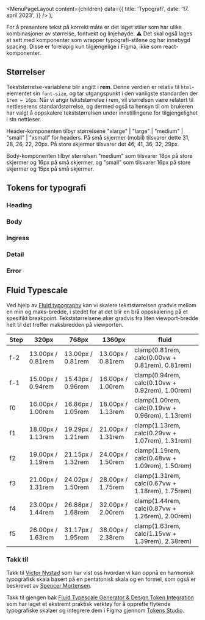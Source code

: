 
<Meta
  title='Typografi'
  description='Beskrivelse'
/>

  <MenuPageLayout
    content={children}
    data={{
      title: 'Typografi',
      date: '17. april 2023',
    }}
  />
);

For å presentere tekst på korrekt måte er det laget stiler som har ulike kombinasjoner av størrelse, fontvekt og linjehøyde. ⚠️ Det skal også lages et sett med komponenter som wrapper typografi-stilene og har innebygd spacing. Disse er foreløpig kun tilgjengelige i Figma, ikke som react-komponenter.

## Størrelser

Tekststørrelse-variablene blir angitt i **rem**. Denne verdien er relativ til `html`-elementet sin `font-size`,
og tar utgangspunkt i den vanligste standarden der `1rem = 16px`. Når vi angir tekststørrelse i rem, vil størrelsen være relatert til nettleserens standardstørrelse, og dermed også ta hensyn til om brukeren har valgt å oppskalere tekststørrelsen under innstillingene for tilgjengelighet i sin nettleser.

Header-komponenten tilbyr størrelsene "xlarge" | "large" | "medium" | "small" | "xsmall" for headers. På små skjermer (mobil) tilsvarer dette 31, 28, 26, 22, 20px. På store skjermer tilsvarer det 46, 41, 36, 32, 29px.

Body-komponenten tilbyr størrelsen "medium" som tilsvarer 18px på store skjermer og 16px på små skjermer, og "small" som tilsvarer 16px på store skjermer og 15px på små skjermer.

## Tokens for typografi

### Heading

<TokenList
  type='fontSize'
  token='fds-typography-heading'
/>

### Body

<TokenList
  type='fontSize'
  token='fds-typography-body'
/>

### Ingress

<TokenList
  type='fontSize'
  token='fds-typography-ingress'
/>

### Detail

<TokenList
  type='fontSize'
  token='fds-typography-detail'
/>

### Error

<TokenList
  type='fontSize'
  token='fds-typography-error_message'
/>

## Fluid Typescale

Ved hjelp av [Fluid typography](https://www.smashingmagazine.com/2022/01/modern-fluid-typography-css-clamp/) kan vi skalere tekststørrelsen gradvis mellom en min og maks-bredde, i stedet for at det blir en brå oppskalering på et spesifikt breakpoint. Tekststørrelsene øker gradvis fra liten viewport-bredde helt til det treffer maksbredden på viewporten.

| Step | 320px             | 768px             | 1360px            | fluid                                           |
| ---- | ----------------- | ----------------- | ----------------- | ----------------------------------------------- |
| f-2  | 13.00px / 0.81rem | 13.00px / 0.81rem | 13.00px / 0.81rem | clamp(0.81rem, calc(0.00vw + 0.81rem), 0.81rem) |
| f-1  | 15.00px / 0.94rem | 15.43px / 0.96rem | 16.00px / 1.00rem | clamp(0.94rem, calc(0.10vw + 0.92rem), 1.00rem) |
| f0   | 16.00px / 1.00rem | 16.86px / 1.05rem | 18.00px / 1.13rem | clamp(1.00rem, calc(0.19vw + 0.96rem), 1.13rem) |
| f1   | 18.00px / 1.13rem | 19.29px / 1.21rem | 21.00px / 1.31rem | clamp(1.13rem, calc(0.29vw + 1.07rem), 1.31rem) |
| f2   | 19.00px / 1.19rem | 21.15px / 1.32rem | 24.00px / 1.50rem | clamp(1.19rem, calc(0.48vw + 1.09rem), 1.50rem) |
| f3   | 21.00px / 1.31rem | 24.02px / 1.50rem | 28.00px / 1.75rem | clamp(1.31rem, calc(0.67vw + 1.18rem), 1.75rem) |
| f4   | 23.00px / 1.44rem | 26.88px / 1.68rem | 32.00px / 2.00rem | clamp(1.44rem, calc(0.87vw + 1.26rem), 2.00rem) |
| f5   | 26.00px / 1.63rem | 31.17px / 1.95rem | 38.00px / 2.38rem | clamp(1.63rem, calc(1.15vw + 1.39rem), 2.38rem) |

### Takk til

Takk til [Victor Nystad](https://gist.github.com/vnys/ac50e8189dcae883a7fb09083fed83fa) som har vist oss hvordan vi kan oppnå en harmonisk typografisk skala basert på en pentatonisk skala og en formel, som også er beskrevet av [Spencer Mortensen](https://spencermortensen.com/articles/typographic-scale/).

Takk til gjengen bak [Fluid Typescale Generator & Design Token Integration](https://fluid-tokenization.vercel.app/table)
som har laget et ekstremt praktisk verktøy for å opprette flytende typografiske skalaer
og integrere dem i Figma gjennom [Tokens Studio](https://tokens.studio/).
